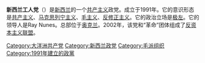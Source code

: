 {{Unreferenced|time=2020-12-22T08:01:34+00:00}}
'''新西兰工人党'''（{{lang-en|Workers' Party of New Zealand}}）是[[新西兰|新西兰]]的一个[[共产主义|共产主义]]政党。成立于1991年。它的意识形态是[[共产主义|共产主义]]、[[马克思列宁主义|马克思列宁主义]]、[[毛主义|毛主义]]、[[反修正主义|反修正主义]]。它的政治立场是[[极左|极左]]。它的领导人是Ray Nunes。总部位于[[奥克兰|奥克兰]]。2002年，该党和“革命”团体组成了[[新西兰工人党_(2002年)|反资本主义联盟]]。

[[Category:大洋洲共产党|Category:大洋洲共产党]]
[[Category:新西兰政党|Category:新西兰政党]]
[[Category:毛派组织|Category:毛派组织]]
[[Category:1991年建立的政黨|Category:1991年建立的政黨]]
{{政党小作品}}